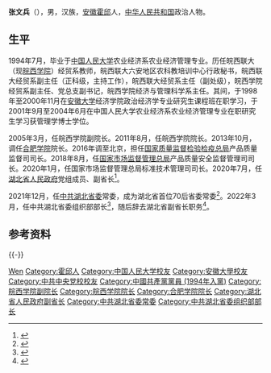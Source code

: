 '''张文兵'''（{{bd|1971年|11月||catIdx=Zhang张}}），男，汉族，[[安徽省|安徽]][[霍邱县|霍邱]]人，[[中华人民共和国|中华人民共和国]]政治人物。

== 生平 ==
1994年7月，毕业于[[中国人民大学|中国人民大学]]农业经济系农业经济管理专业。历任皖西联大（现[[皖西学院|皖西学院]]）经贸系教师，皖西联大六安地区农科教培训中心行政秘书，皖西联大经贸系副主任（正科级，主持工作），皖西联大经贸系主任（副处级），皖西学院经贸系副主任、党总支副书记，皖西学院经济与管理科学系主任。其间，于1998年至2000年11月在[[安徽大学|安徽大学]]经济学院政治经济学专业研究生课程班在职学习，于2001年9月至2004年6月在中国人民大学农业经济系农业经济管理专业在职研究生学习获管理学博士学位。

2005年3月，任皖西学院副院长。2011年8月，任皖西学院院长。2013年10月，调任[[合肥学院|合肥学院]]院长。2016年调至北京，担任[[国家质量监督检验检疫总局|国家质量监督检验检疫总局]]产品质量监督司司长。2018年8月，任[[国家市场监督管理总局|国家市场监督管理总局]]产品质量安全监督管理司司长。2020年1月，任国家市场监督管理总局标准技术管理司司长。2020年7月，任[[湖北省人民政府|湖北省人民政府]]党组成员、副省长<ref>{{Cite web|title=张文兵、徐文海任湖北省副省长(图/简历)|url=http://renshi.people.com.cn/n1/2020/0724/c139617-31796983.html|accessdate=2020-08-27|work=人民网-中国共产党新闻网|archive-date=2021-03-06|archive-url=https://web.archive.org/web/20210306172803/http://renshi.people.com.cn/n1/2020/0724/c139617-31796983.html|dead-url=no}}</ref>。

2021年12月，任[[中国共产党湖北省委员会|中共湖北省委]]常委，成为湖北省首位70后省委常委<ref>{{Cite web|title=湖北省副省长张文兵任省委常委|url=http://district.ce.cn/newarea/sddy/202112/24/t20211224_37201502.shtml|accessdate=2021-12-24|work=中国经济网|publisher=湖北日报|archive-date=2021-12-24|archive-url=https://web.archive.org/web/20211224093437/http://district.ce.cn/newarea/sddy/202112/24/t20211224_37201502.shtml|dead-url=no}}</ref>。2022年3月，任中共湖北省委组织部部长<ref>{{Cite web|title=张文兵任湖北省委组织部部长 李荣灿不再兼任|url=http://district.ce.cn/newarea/sddy/202203/31/t20220331_37451046.shtml|access-date=2022-04-14|work=中国经济网|archive-date=2022-04-01|archive-url=https://web.archive.org/web/20220401012110/http://district.ce.cn/newarea/sddy/202203/31/t20220331_37451046.shtml}}</ref>，随后辞去湖北省副省长职务<ref>{{Cite web|title=张文兵辞去湖北省副省长职务|url=http://district.ce.cn/newarea/sddy/202204/01/t20220401_37454738.shtml|access-date=2022-04-14|work=中国经济网|archive-date=2022-04-02|archive-url=https://web.archive.org/web/20220402024128/http://district.ce.cn/newarea/sddy/202204/01/t20220401_37454738.shtml}}</ref>。

== 参考资料 ==
{{reflist}}

{{-}}
{{start box}}
{{s-ppo|cpc}}
{{s-before|[[李荣灿|李荣灿]]}}
{{s-title|[[中国共产党湖北省委员会|中国共产党湖北省委员会]]组织部部长|2022年3月－}}
{{s-inc}}
{{s-edu}}
{{s-before|[[蔡敬民|蔡敬民]]}}
{{s-title|[[合肥学院|合肥学院]]院长|2013年10月－2016年8月}}
{{s-after|[[王其东|王其东]]}}
{{s-before|[[夏鹭平|夏鹭平]]}}
{{s-title|[[皖西学院|皖西学院]]院长|2011年8月－2013年10月}}
{{s-after|[[刘学忠|刘学忠]]}}
{{end box}}
{{湖北省领导人}}

{{Authority control}}
{{DEFAULTSORT:Zhang张}}
[[Category:张姓|Wen]]
[[Category:霍邱人|Category:霍邱人]]
[[Category:中国人民大学校友|Category:中国人民大学校友]]
[[Category:安徽大學校友|Category:安徽大學校友]]
[[Category:中共中央党校校友|Category:中共中央党校校友]]
[[Category:中國共產黨黨員_(1994年入黨)|Category:中國共產黨黨員 (1994年入黨)]]
[[Category:皖西学院副院长|Category:皖西学院副院长]]
[[Category:皖西学院院长|Category:皖西学院院长]]
[[Category:合肥学院院长|Category:合肥学院院长]]
[[Category:湖北省人民政府副省长|Category:湖北省人民政府副省长]]
[[Category:中共湖北省委常委|Category:中共湖北省委常委]]
[[Category:中共湖北省委组织部部长|Category:中共湖北省委组织部部长]]